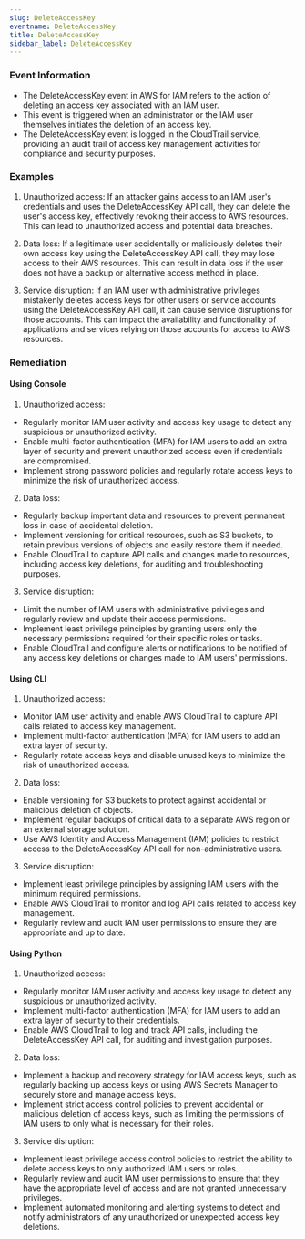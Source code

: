 ```yaml
--- 
slug: DeleteAccessKey
eventname: DeleteAccessKey
title: DeleteAccessKey
sidebar_label: DeleteAccessKey
---
```

                       
### Event Information

- The DeleteAccessKey event in AWS for IAM refers to the action of deleting an access key associated with an IAM user.
- This event is triggered when an administrator or the IAM user themselves initiates the deletion of an access key.
- The DeleteAccessKey event is logged in the CloudTrail service, providing an audit trail of access key management activities for compliance and security purposes.


### Examples

1. Unauthorized access: If an attacker gains access to an IAM user's credentials and uses the DeleteAccessKey API call, they can delete the user's access key, effectively revoking their access to AWS resources. This can lead to unauthorized access and potential data breaches.

2. Data loss: If a legitimate user accidentally or maliciously deletes their own access key using the DeleteAccessKey API call, they may lose access to their AWS resources. This can result in data loss if the user does not have a backup or alternative access method in place.

3. Service disruption: If an IAM user with administrative privileges mistakenly deletes access keys for other users or service accounts using the DeleteAccessKey API call, it can cause service disruptions for those accounts. This can impact the availability and functionality of applications and services relying on those accounts for access to AWS resources.

### Remediation

#### Using Console

1. Unauthorized access:
- Regularly monitor IAM user activity and access key usage to detect any suspicious or unauthorized activity.
- Enable multi-factor authentication (MFA) for IAM users to add an extra layer of security and prevent unauthorized access even if credentials are compromised.
- Implement strong password policies and regularly rotate access keys to minimize the risk of unauthorized access.

2. Data loss:
- Regularly backup important data and resources to prevent permanent loss in case of accidental deletion.
- Implement versioning for critical resources, such as S3 buckets, to retain previous versions of objects and easily restore them if needed.
- Enable CloudTrail to capture API calls and changes made to resources, including access key deletions, for auditing and troubleshooting purposes.

3. Service disruption:
- Limit the number of IAM users with administrative privileges and regularly review and update their access permissions.
- Implement least privilege principles by granting users only the necessary permissions required for their specific roles or tasks.
- Enable CloudTrail and configure alerts or notifications to be notified of any access key deletions or changes made to IAM users' permissions.

#### Using CLI

1. Unauthorized access:
- Monitor IAM user activity and enable AWS CloudTrail to capture API calls related to access key management.
- Implement multi-factor authentication (MFA) for IAM users to add an extra layer of security.
- Regularly rotate access keys and disable unused keys to minimize the risk of unauthorized access.

2. Data loss:
- Enable versioning for S3 buckets to protect against accidental or malicious deletion of objects.
- Implement regular backups of critical data to a separate AWS region or an external storage solution.
- Use AWS Identity and Access Management (IAM) policies to restrict access to the DeleteAccessKey API call for non-administrative users.

3. Service disruption:
- Implement least privilege principles by assigning IAM users with the minimum required permissions.
- Enable AWS CloudTrail to monitor and log API calls related to access key management.
- Regularly review and audit IAM user permissions to ensure they are appropriate and up to date.

#### Using Python

1. Unauthorized access:
- Regularly monitor IAM user activity and access key usage to detect any suspicious or unauthorized activity.
- Implement multi-factor authentication (MFA) for IAM users to add an extra layer of security to their credentials.
- Enable AWS CloudTrail to log and track API calls, including the DeleteAccessKey API call, for auditing and investigation purposes.

2. Data loss:
- Implement a backup and recovery strategy for IAM access keys, such as regularly backing up access keys or using AWS Secrets Manager to securely store and manage access keys.
- Implement strict access control policies to prevent accidental or malicious deletion of access keys, such as limiting the permissions of IAM users to only what is necessary for their roles.

3. Service disruption:
- Implement least privilege access control policies to restrict the ability to delete access keys to only authorized IAM users or roles.
- Regularly review and audit IAM user permissions to ensure that they have the appropriate level of access and are not granted unnecessary privileges.
- Implement automated monitoring and alerting systems to detect and notify administrators of any unauthorized or unexpected access key deletions.


 